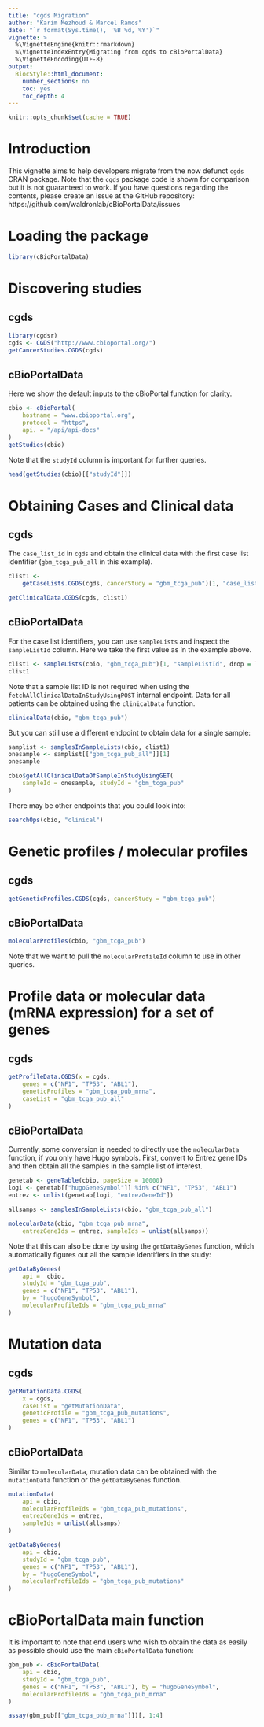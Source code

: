 ```yaml
---
title: "cgds Migration"
author: "Karim Mezhoud & Marcel Ramos"
date: "`r format(Sys.time(), '%B %d, %Y')`"
vignette: >
  %\VignetteEngine{knitr::rmarkdown}
  %\VignetteIndexEntry{Migrating from cgds to cBioPortalData}
  %\VignetteEncoding{UTF-8}
output:
  BiocStyle::html_document:
    number_sections: no
    toc: yes
    toc_depth: 4
---
```


```r
knitr::opts_chunk$set(cache = TRUE)
```

# Introduction

This vignette aims to help developers migrate from the now defunct `cgds`
CRAN package. Note that the `cgds` package code is shown for comparison but it
is not guaranteed to work. If you have questions regarding the contents,
please create an issue at the GitHub repository:
https://github.com/waldronlab/cBioPortalData/issues

# Loading the package

```r
library(cBioPortalData)
```

# Discovering studies

## cgds

```r
library(cgdsr)
cgds <- CGDS("http://www.cbioportal.org/")
getCancerStudies.CGDS(cgds)
```

## cBioPortalData

Here we show the default inputs to the cBioPortal function for clarity.

```r
cbio <- cBioPortal(
    hostname = "www.cbioportal.org",
    protocol = "https",
    api. = "/api/api-docs"
)
getStudies(cbio)
```

Note that the `studyId` column is important for further queries.

```r
head(getStudies(cbio)[["studyId"]])
```

# Obtaining Cases and Clinical data

## cgds

The `case_list_id` in `cgds` and obtain the clinical data with the first
case list identifier (`gbm_tcga_pub_all` in this example).

```r
clist1 <-
    getCaseLists.CGDS(cgds, cancerStudy = "gbm_tcga_pub")[1, "case_list_id"]

getClinicalData.CGDS(cgds, clist1)
```

## cBioPortalData

For the case list identifiers, you can use `sampleLists` and inspect the
`sampleListId` column. Here we take the first value as in the example above.

```r
clist1 <- sampleLists(cbio, "gbm_tcga_pub")[1, "sampleListId", drop = TRUE]
clist1
```

Note that a sample list ID is not required when using the
`fetchAllClinicalDataInStudyUsingPOST` internal endpoint. Data for all
patients can be obtained using the `clinicalData` function.

```r
clinicalData(cbio, "gbm_tcga_pub")
```

But you can still use a different endpoint to obtain data for a single sample:

```r
samplist <- samplesInSampleLists(cbio, clist1)
onesample <- samplist[["gbm_tcga_pub_all"]][1]
onesample

cbio$getAllClinicalDataOfSampleInStudyUsingGET(
    sampleId = onesample, studyId = "gbm_tcga_pub"
)
```

There may be other endpoints that you could look into: 

```r
searchOps(cbio, "clinical")
```

# Genetic profiles / molecular profiles

## cgds

```r
getGeneticProfiles.CGDS(cgds, cancerStudy = "gbm_tcga_pub")
```

## cBioPortalData

```r
molecularProfiles(cbio, "gbm_tcga_pub")
```

Note that we want to pull the `molecularProfileId` column to use in other
queries.

# Profile data or molecular data (mRNA expression) for a set of genes

## cgds

```r
getProfileData.CGDS(x = cgds, 
    genes = c("NF1", "TP53", "ABL1"),
    geneticProfiles = "gbm_tcga_pub_mrna", 
    caseList = "gbm_tcga_pub_all"
)
```

## cBioPortalData

Currently, some conversion is needed to directly use the `molecularData`
function, if you only have Hugo symbols. First, convert to Entrez gene IDs
and then obtain all the samples in the sample list of interest.

```r
genetab <- geneTable(cbio, pageSize = 10000)
logi <- genetab[["hugoGeneSymbol"]] %in% c("NF1", "TP53", "ABL1")
entrez <- unlist(genetab[logi, "entrezGeneId"])

allsamps <- samplesInSampleLists(cbio, "gbm_tcga_pub_all")

molecularData(cbio, "gbm_tcga_pub_mrna",
    entrezGeneIds = entrez, sampleIds = unlist(allsamps))
```

Note that this can also be done by using the `getDataByGenes` function, which
automatically figures out all the sample identifiers in the study:

```r
getDataByGenes(
    api =  cbio,
    studyId = "gbm_tcga_pub",
    genes = c("NF1", "TP53", "ABL1"),
    by = "hugoGeneSymbol",
    molecularProfileIds = "gbm_tcga_pub_mrna"
)
```

# Mutation data

## cgds

```r
getMutationData.CGDS(
    x = cgds, 
    caseList = "getMutationData",
    geneticProfile = "gbm_tcga_pub_mutations",
    genes = c("NF1", "TP53", "ABL1")
)
```

## cBioPortalData

Similar to `molecularData`, mutation data can be obtained with the
`mutationData` function or the `getDataByGenes` function.

```r
mutationData(
    api = cbio,
    molecularProfileIds = "gbm_tcga_pub_mutations",
    entrezGeneIds = entrez,
    sampleIds = unlist(allsamps)
)
```

```r
getDataByGenes(
    api = cbio,
    studyId = "gbm_tcga_pub",
    genes = c("NF1", "TP53", "ABL1"),
    by = "hugoGeneSymbol",
    molecularProfileIds = "gbm_tcga_pub_mutations"
)
```

# cBioPortalData main function

It is important to note that end users who wish to obtain the data as
easily as possible should use the main `cBioPortalData` function:

```r
gbm_pub <- cBioPortalData(
    api = cbio,
    studyId = "gbm_tcga_pub",
    genes = c("NF1", "TP53", "ABL1"), by = "hugoGeneSymbol",
    molecularProfileIds = "gbm_tcga_pub_mrna"
)

assay(gbm_pub[["gbm_tcga_pub_mrna"]])[, 1:4]
```

